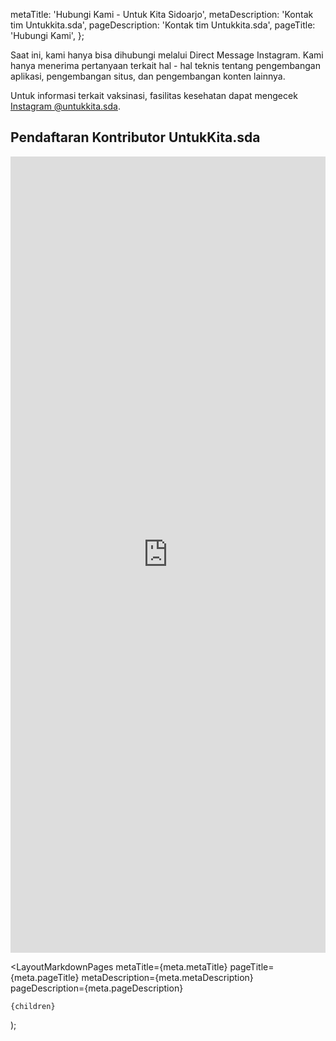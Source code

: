 
  metaTitle: 'Hubungi Kami - Untuk Kita Sidoarjo',
  metaDescription: 'Kontak tim Untukkita.sda',
  pageDescription: 'Kontak tim Untukkita.sda',
  pageTitle: 'Hubungi Kami',
};

Saat ini, kami hanya bisa dihubungi melalui Direct Message Instagram. Kami hanya menerima pertanyaan terkait hal - hal teknis tentang pengembangan aplikasi, pengembangan situs, dan pengembangan konten lainnya.

Untuk informasi terkait vaksinasi, fasilitas kesehatan dapat mengecek [Instagram @untukkita.sda](https://instagram.com/untukkita.sda).

## Pendaftaran Kontributor UntukKita.sda

<script src="https://static.airtable.com/js/embed/embed_snippet_v1.js"></script>

<iframe
  className="airtable-embed airtable-dynamic-height border-2 border-black"
  src="https://airtable.com/embed/shrqv0a9lF6p7XBuz?backgroundColor=green"
  frameBorder="0"
  width="100%"
  height="1274"
></iframe>

  <LayoutMarkdownPages
    metaTitle={meta.metaTitle}
    pageTitle={meta.pageTitle}
    metaDescription={meta.metaDescription}
    pageDescription={meta.pageDescription}
  >
    {children}
  </LayoutMarkdownPages>
);

